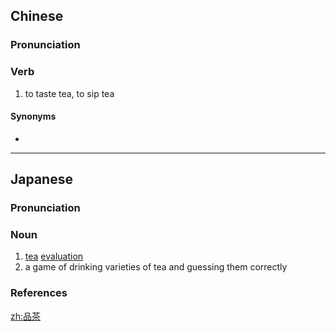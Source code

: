 ==Chinese==
{{zh-forms}}

===Pronunciation===
{{zh-pron
|m=pǐnchá
|c=ban2 caa4
|cat=v
}}

===Verb===
{{zh-verb}}

# to taste tea, to sip tea

====Synonyms====
* {{zh-l|品茗}}

----

==Japanese==
{{ja-kanjitab|ひん|ちゃ|yomi=o}}

===Pronunciation===
{{ja-pron|yomi=o|ひんちゃ|acc=0|acc_ref=DJR}}

===Noun===
{{ja-noun|ひんちゃ}}

# [[tea]] [[evaluation]]
# a game of drinking varieties of tea and guessing them correctly

===References===
<references/>

[[zh:品茶]]